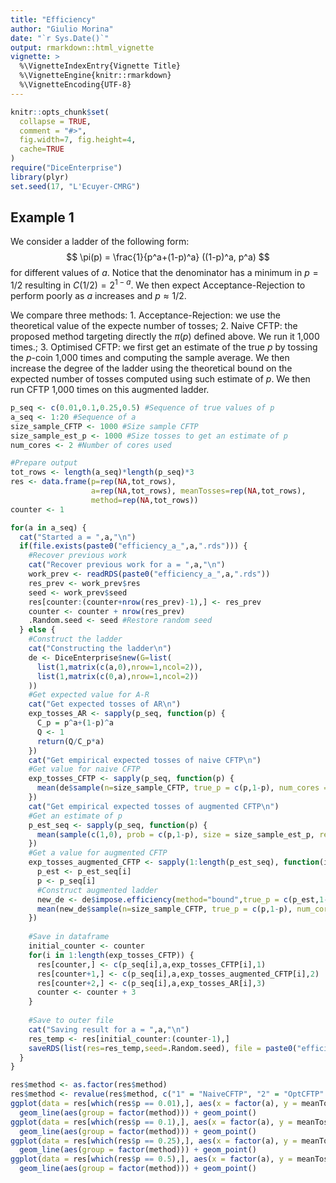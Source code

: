 ```yaml
---
title: "Efficiency"
author: "Giulio Morina"
date: "`r Sys.Date()`"
output: rmarkdown::html_vignette
vignette: >
  %\VignetteIndexEntry{Vignette Title}
  %\VignetteEngine{knitr::rmarkdown}
  %\VignetteEncoding{UTF-8}
---
```


```r
knitr::opts_chunk$set(
  collapse = TRUE,
  comment = "#>",
  fig.width=7, fig.height=4,
  cache=TRUE
)
require("DiceEnterprise")
library(plyr)
set.seed(17, "L'Ecuyer-CMRG") 
```

## Example 1
We consider a ladder of the following form:
$$
\pi(p) = \frac{1}{p^a+(1-p)^a} ((1-p)^a, p^a)
$$
for different values of $a$. Notice that the denominator has a minimum in $p = 1/2$ resulting in $C(1/2) = 2^{1-a}$. We then expect Acceptance-Rejection to perform poorly as $a$ increases and $p \approx 1/2$.

We compare three methods:
1. Acceptance-Rejection: we use the theoretical value of the expecte number of tosses;
2. Naive CFTP: the proposed method targeting directly the $\pi(p)$ defined above. We run it 1,000 times.;
3. Optimised CFTP: we first get an estimate of the true $p$ by tossing the $p$-coin 1,000 times and computing the sample average. We then increase the degree of the ladder using the theoretical bound on the expected number of tosses computed using such estimate of $p$. We then run CFTP 1,000 times on this augmented ladder.

```r
p_seq <- c(0.01,0.1,0.25,0.5) #Sequence of true values of p
a_seq <- 1:20 #Sequence of a
size_sample_CFTP <- 1000 #Size sample CFTP
size_sample_est_p <- 1000 #Size tosses to get an estimate of p
num_cores <- 2 #Number of cores used

#Prepare output
tot_rows <- length(a_seq)*length(p_seq)*3
res <- data.frame(p=rep(NA,tot_rows),
                  a=rep(NA,tot_rows), meanTosses=rep(NA,tot_rows),
                  method=rep(NA,tot_rows))
counter <- 1

for(a in a_seq) {
  cat("Started a = ",a,"\n")
  if(file.exists(paste0("efficiency_a_",a,".rds"))) {
    #Recover previous work
    cat("Recover previous work for a = ",a,"\n")
    work_prev <- readRDS(paste0("efficiency_a_",a,".rds"))
    res_prev <- work_prev$res
    seed <- work_prev$seed
    res[counter:(counter+nrow(res_prev)-1),] <- res_prev
    counter <- counter + nrow(res_prev)
    .Random.seed <- seed #Restore random seed
  } else {
    #Construct the ladder
    cat("Constructing the ladder\n")
    de <- DiceEnterprise$new(G=list(
      list(1,matrix(c(a,0),nrow=1,ncol=2)),
      list(1,matrix(c(0,a),nrow=1,ncol=2))
    ))
    #Get expected value for A-R
    cat("Get expected tosses of AR\n")
    exp_tosses_AR <- sapply(p_seq, function(p) {
      C_p = p^a+(1-p)^a
      Q <- 1
      return(Q/C_p*a)
    })
    cat("Get empirical expected tosses of naive CFTP\n")
    #Get value for naive CFTP
    exp_tosses_CFTP <- sapply(p_seq, function(p) {
      mean(de$sample(n=size_sample_CFTP, true_p = c(p,1-p), num_cores = num_cores, verbose = TRUE)[[2]])
    })
    cat("Get empirical expected tosses of augmented CFTP\n")
    #Get an estimate of p
    p_est_seq <- sapply(p_seq, function(p) {
      mean(sample(c(1,0), prob = c(p,1-p), size = size_sample_est_p, replace = TRUE))
    })
    #Get a value for augmented CFTP
    exp_tosses_augmented_CFTP <- sapply(1:length(p_est_seq), function(i){
      p_est <- p_est_seq[i]
      p <- p_seq[i]
      #Construct augmented ladder
      new_de <- de$impose.efficiency(method="bound",true_p = c(p_est,1-p_est))
      mean(new_de$sample(n=size_sample_CFTP, true_p = c(p,1-p), num_cores = num_cores, verbose = TRUE)[[2]])
    })
    
    #Save in dataframe
    initial_counter <- counter
    for(i in 1:length(exp_tosses_CFTP)) {
      res[counter,] <- c(p_seq[i],a,exp_tosses_CFTP[i],1)
      res[counter+1,] <- c(p_seq[i],a,exp_tosses_augmented_CFTP[i],2)
      res[counter+2,] <- c(p_seq[i],a,exp_tosses_AR[i],3)
      counter <- counter + 3
    }
    
    #Save to outer file
    cat("Saving result for a = ",a,"\n")
    res_temp <- res[initial_counter:(counter-1),]
    saveRDS(list(res=res_temp,seed=.Random.seed), file = paste0("efficiency_a_",a,".rds"))
  }
}

res$method <- as.factor(res$method)
res$method <- revalue(res$method, c("1" = "NaiveCFTP", "2" = "OptCFTP" , "3" = "AR"))
ggplot(data = res[which(res$p == 0.01),], aes(x = factor(a), y = meanTosses, colour = factor(method))) + ggtitle("True p: 0.01") +
  geom_line(aes(group = factor(method))) + geom_point()
ggplot(data = res[which(res$p == 0.1),], aes(x = factor(a), y = meanTosses, colour = factor(method))) + ggtitle("True p: 0.1") +
  geom_line(aes(group = factor(method))) + geom_point()
ggplot(data = res[which(res$p == 0.25),], aes(x = factor(a), y = meanTosses, colour = factor(method))) + ggtitle("True p: 0.25") +
  geom_line(aes(group = factor(method))) + geom_point()
ggplot(data = res[which(res$p == 0.5),], aes(x = factor(a), y = meanTosses, colour = factor(method))) + ggtitle("True p: 0.5") +
  geom_line(aes(group = factor(method))) + geom_point()

```


